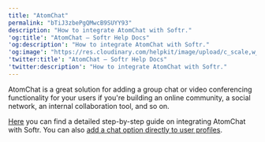 ```yaml
---
title: "AtomChat"
permalink: "bTiJ3zbePgQMwcB9SUYY93"
description: "How to integrate AtomChat with Softr."
'og:title': "AtomChat – Softr Help Docs"
'og:description': "How to integrate AtomChat with Softr."
'og:image': "https://res.cloudinary.com/helpkit/image/upload/c_scale,w_700,q_auto/v1674219840/softrdocs_meta_OG_Image_Url_258f31c013.png"
'twitter:title': "AtomChat – Softr Help Docs"
'twitter:description': "How to integrate AtomChat with Softr."
---
```

AtomChat is a great solution for adding a group chat or video conferencing functionality for your users if you're building an online community, a social network, an internal collaboration tool, and so on.

[Here](https://help.atomchat.com/support/solutions/articles/82000892680-add-atomchat-to-your-softr) you can find a detailed step-by-step guide on integrating AtomChat with Softr. You can also [add a chat option directly to user profiles](https://help.atomchat.com/support/solutions/articles/82000892793-chat-with-a-user-from-their-profile-softr).